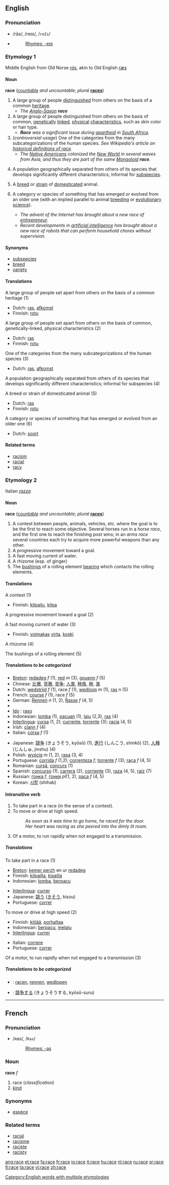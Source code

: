 ==English==

{{rank|fast|middle|effort|881|race|ladies|rise|looks}}

===Pronunciation===
*/rās/, /reɪs/, /<tt>reIs</tt>/
*{{audio|en-us-race.ogg|Audio (US)}}
*:[[Rhymes:English:-eɪs|Rhymes: -eɪs]]

=== Etymology 1 ===
Middle English from Old Norse ''[[rás]]'', akin to Old English ''[[ræs]]''

==== Noun ====
'''race''' (''[[countable]] and uncountable''; ''plural'' '''[[races]]''')

# A large group of people [[distinguish]]ed from others on the basis of a common [[heritage]].
#* ''The [[Anglo-Saxon]] '''race'''''
# A large group of people distinguished from others on the basis of common, [[genetically]] [[linked]], [[physical]] [[characteristic]]s, such as skin color or hair type.
#* '''''Race''' was a significant issue during [[apartheid]] in [[South Africa]].''
#(''controversial usage'') One of the categories from the many subcategorizations of the human species. ''See Wikipedia's article on [[w:Race_(historical_definitions)|historical definitions of race]].''
#* ''The [[Native American]]s colonized the [[New World]] in several waves from Asia, and thus they are part of the same [[Mongoloid]] '''race'''.''
#{{biology}} A population geographically separated from others of its species that develops significantly different characteristics; informal for [[subspecies]].
# A [[breed]] or [[strain]] of [[domesticate]]d animal.
#{{figurative}} A category or species of something that has emerged or evolved from an older one (with an implied parallel to animal [[breeding]] or [[evolutionary science]]).
#* ''The advent of the Internet has brought about a new race of [[entrepreneur]].''
#* ''Recent developments in [[artificial intelligence]] has brought about a new race of robots that can perform household chores without supervision.''

==== Synonyms ====
* [[subspecies]]
* [[breed]]
* [[variety]]

====Translations====
;A large group of people set apart from others on the basis of a common heritage (1)
{{top}}
*Dutch: [[ras]], [[afkomst]]
*Finnish: [[rotu]]
{{mid}}
{{bottom}}

;A large group of people set apart from others on the basis of common, genetically-linked, physical characteristics (2)
{{top}}
*Dutch: [[ras]]
*Finnish: [[rotu]]
{{mid}}
{{bottom}}

;One of the categories from the many subcategorizations of the human species (3)
{{top}}
*Dutch: [[ras]], [[afkomst]]
{{mid}}
{{bottom}}

;A population geographically separated from others of its species that develops significantly different characteristics; informal for subspecies (4)
{{top}}
{{mid}}
{{bottom}}

;A breed or strain of domesticated animal (5)
{{top}}
*Dutch: [[ras]]
*Finnish: [[rotu]]
{{mid}}
{{bottom}}

;A category or species of something that has emerged or evolved from an older one (6)
{{top}}
*Dutch: [[soort]]
{{mid}}
{{bottom}}

==== Related terms ====
* [[racism]]
* [[racial]]
* [[racy]]

=== Etymology 2 ===
Italian ''[[razza]]''

==== Noun ====
'''race''' (''[[countable]] and uncountable''; ''plural'' '''[[races]]''')

# A contest between people, animals, vehicles, etc. where the goal is to be the first to reach some objective. Several horses run in a ''horse race'', and the first one to reach the finishing post wins; in an ''arms race'' several countries each try to acquire more powerful weapons than any other.
# A progressive movement toward a goal.
# A fast moving current of water.
# A rhizome (esp. of ginger)
# The [[bushing]]s of a rolling element [[bearing]] which contacts the rolling elements.

====Translations====
;A contest (1)
{{top}}
*Finnish: [[kilpailu]], [[kilpa]]
{{mid}}
{{bottom}}

;A progressive movement toward a goal (2)
{{top}}
{{mid}}
{{bottom}}

;A fast moving current of water (3)
{{top}}
*Finnish: [[voimakas]] [[virta]], [[koski]]
{{mid}}
{{bottom}}

;A rhizome (4)
{{top}}
{{mid}}
{{bottom}}

;The bushings of a rolling element (5)
{{top}}
{{mid}}
{{bottom}}

=====Translations to be categorized=====
{{checktrans}}
{{top}}
*[[Breton]]: [[redadeg]] ''f'' (1), [[red#Breton|red]] ''m'' (3), [[gouenn]] ''f'' (5)
*Chinese: [[比赛]], [[竞赛]], [[竞争]]; [[人类]], [[种族]], [[种]], [[类]]
*Dutch: [[wedstrijd]] ''f'' (1), race ''f'' (1), [[wedloop]] ''m'' (1), [[ras]] ''n'' (5)
*French: [[course#French|course]] ''f'' (1), race ''f'' (5)
*German: [[Rennen]] ''n'' (1, 2), [[Rasse]] ''f'' (4, 5)
*{{hu1|verseny}}
* [[Ido]] : [[raso]]
*Indonesian: [[lomba]] (1), [[pacu]]an (1), [[laju]] (2,3), [[ras]] (4)
*[[Interlingua]]: [[cursa]] (1, 2); [[currente]], [[torrente#Interlingua|torrente]] (3); [[racia]] (4, 5)
*Irish: [[clann]] ''f'' (4)
*Italian: [[corsa#Italian|corsa]] ''f'' (1)
{{mid}}
*Japanese: [[競争]] (きょうそう, kyōsō) (1), [[進行]] (しんこう, shinkō) (2), [[人種]] (じんしゅ, jinshu) (4)
*Polish: [[wyścig]] ''m'' (1, 2), [[rasa]] (3, 4)
*Portuguese: [[corrida#Portuguese|corrida]] ''f'' (1,2); [[correnteza]] ''f'', [[torrente#Portuguese|torrente]] ''f'' (3); [[raça]] ''f'' (4, 5)
*Romanian: [[cursă]], [[concurs]] (1)
*Spanish: [[concurso]] (1), [[carrera]] (2), [[corriente]] (3), [[raza]] (4, 5), [[raíz]] (7) 
*Russian: [[гонка]] ''f'', [[гонки]] ''pl''(1, 2), [[раса]] ''f'' (4, 5)
*Korean: [[시합]] (shihab)
{{bottom}}

==== Intransitive verb ====
{{en-verb|rac|ing}}

# To take part in a race (in the sense of a contest).
# To move or drive at high speed.
#:''As soon as it was time to go home, he raced for the door.''
#:''Her heart was racing as she peered into the dimly lit room.''
# Of a motor, to run rapidly when not engaged to a transmission.

=====Translations=====
;To take part in a race (1)
{{top}}
*[[Breton]]: [[kemer perzh]] en ur [[redadeg]]
*Finnish: [[kilpailla]], [[kisailla]]
*Indonesian: [[lomba]], [[pacu|berpacu]]
{{mid}}
*[[Interlingua]]: [[currer]]
*Japanese: [[競う]] ([[きそう]], kisou)
*Portuguese: [[correr]]
{{bottom}}

;To move or drive at high speed (2)
{{top}}
*Finnish: [[kiitää]], [[porhaltaa]]
*Indonesian: [[pacu|berpacu]], [[laju|melaju]]
*[[Interlingua]]: [[currer]]
{{mid}}
*Italian: [[correre]]
*Portuguese: [[correr]]
{{bottom}}

;Of a motor, to run rapidly when not engaged to a transmission (3)
{{top}}
{{mid}}
{{bottom}}

=====Translations to be categorized=====
{{checktrans}}
{{top}}
*{{ttbc|Dutch}}: [[racen]], [[rennen]], [[wedlopen]]
{{mid}}
*{{ttbc|Japanese}}: [[競争]]する (きょうそうする, kyōsō-suru)
{{bottom}}

[[Category:English words with multiple etymologies]]

----

==French==
===Pronunciation===
*/ʀas/, /<tt>Ras</tt>/
*:[[Rhymes:French:-as|Rhymes: -as]]

===Noun===
'''race''' ''f''

# race (''classification'')
# [[kind]]

===Synonyms===
*[[espèce]]

===Related terms===

*[[racial]]
*[[racisme]]
*[[raciste]]
*[[racisty]]

[[ang:race]]
[[et:race]]
[[fa:race]]
[[fr:race]]
[[io:race]]
[[it:race]]
[[hu:race]]
[[nl:race]]
[[ru:race]]
[[sr:race]]
[[fi:race]]
[[ta:race]]
[[vi:race]]
[[zh:race]]